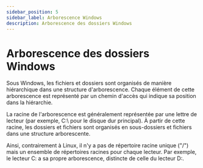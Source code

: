 ```yaml
---
sidebar_position: 5
sidebar_label: Arborescence Windows
description: Arborescence des dossiers Windows
---
```


# Arborescence des dossiers Windows

Sous Windows, les fichiers et dossiers sont organisés de manière hiérarchique
dans une structure d'arborescence. Chaque élément de cette arborescence est
représenté par un chemin d'accès qui indique sa position dans la hiérarchie.

La racine de l'arborescence est généralement représentée par une lettre de
lecteur (par exemple, C:\ pour le disque dur principal). À partir de cette
racine, les dossiers et fichiers sont organisés en sous-dossiers et fichiers
dans une structure arborescente.

Ainsi, contrairement à Linux, il n'y a pas de répertoire racine unique ("/") mais
un ensemble de répertoires racines pour chaque lecteur. Par exemple, le lecteur
C: a sa propre arborescence, distincte de celle du lecteur D:.